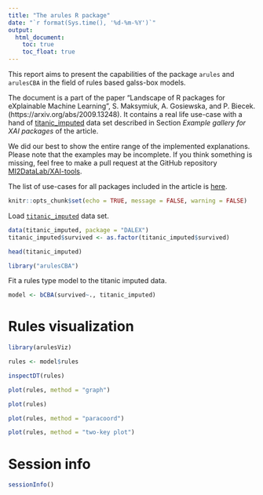 ```yaml
---
title: "The arules R package"
date: "`r format(Sys.time(), '%d-%m-%Y')`"
output:
  html_document:
    toc: true
    toc_float: true
---
```

  
This report aims to present the capabilities of the package `arules`  and `arulesCBA` in the field of rules based galss-box models.

The document is a part of the paper "Landscape of R packages for eXplainable Machine Learning", S. Maksymiuk, A. Gosiewska, and P. Biecek. 
(https://arxiv.org/abs/2009.13248). It contains a real life use-case with a hand of [titanic_imputed](https://modeloriented.github.io/DALEX/reference/titanic.html) data set described in Section *Example gallery for XAI packages* of the article.

We did our best to show the entire range of the implemented explanations. Please note that the examples may be incomplete. If you think something is missing, feel free to make a pull request at the GitHub repository [MI2DataLab/XAI-tools](https://github.com/MI2DataLab/XAI-tools).

The list of use-cases for all packages included in the article is [here](http://xai-tools.drwhy.ai/).  

```r
knitr::opts_chunk$set(echo = TRUE, message = FALSE, warning = FALSE)
```



Load [`titanic_imputed`](https://modeloriented.github.io/DALEX/reference/titanic.html) data set.

```r
data(titanic_imputed, package = "DALEX")
titanic_imputed$survived <- as.factor(titanic_imputed$survived)

head(titanic_imputed)
```

```r
library("arulesCBA")
```


Fit a rules type model to the titanic imputed data.

```r
model <- bCBA(survived~., titanic_imputed)
```


# Rules visualization



```r
library(arulesViz)

rules <- model$rules
```


```r
inspectDT(rules)
```

```r
plot(rules, method = "graph")
```

```r
plot(rules)
```

```r
plot(rules, method = "paracoord")
```

```r
plot(rules, method = "two-key plot")
```


# Session info

```r
sessionInfo()
```


